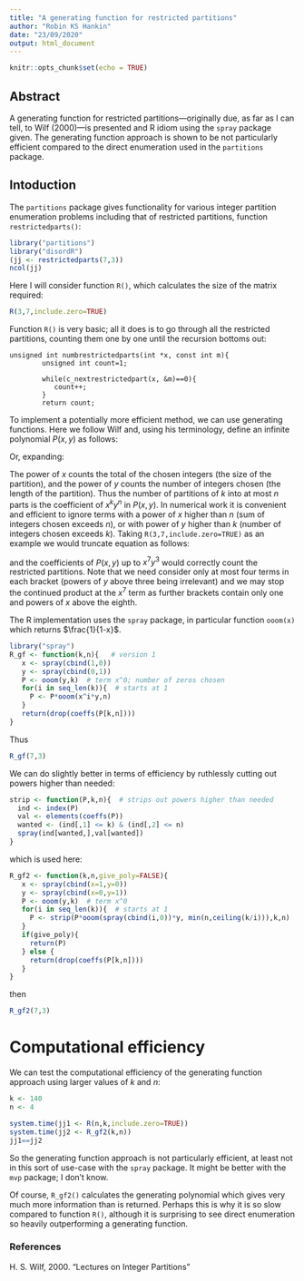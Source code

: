 ```yaml
---
title: "A generating function for restricted partitions"
author: "Robin KS Hankin"
date: "23/09/2020"
output: html_document
---
```


```r
knitr::opts_chunk$set(echo = TRUE)
```

## Abstract 


A generating function for restricted partitions---originally due, as
far as I can tell, to Wilf (2000)---is presented and R idiom using the
`spray` package given.  The generating function approach is shown to
be not particularly efficient compared to the direct enumeration used
in
the `partitions` package.  

## Intoduction

The `partitions` package gives functionality for various integer
partition enumeration problems including that of restricted
partitions, function `restrictedparts()`:

```r
library("partitions")
library("disordR")
(jj <- restrictedparts(7,3))
ncol(jj)
```

Here I will consider function `R()`, which calculates the size of
the matrix required:

```r
R(3,7,include.zero=TRUE)
```

Function `R()` is very basic; all it does is to go through all the
restricted partitions, counting them one by one until the recursion
bottoms out:

```
unsigned int numbrestrictedparts(int *x, const int m){
        unsigned int count=1;

        while(c_nextrestrictedpart(x, &m)==0){
           count++;
        }
        return count;
```

To implement a potentially more efficient method, we can use
generating functions.  Here we follow Wilf and, using his terminology,
define an infinite polynomial $P(x,y)$ as follows:

\begin{equation}\label{GF}
P(x,y) = \prod_{r=0}^\infty\frac{1}{1-x^ry}
\end{equation}

Or, expanding:

\begin{equation}\label{GF2}
P(x,y) =
\left(1+y+y^2+y^3 + \cdots\right)
\left(1 + xy + x^2y^2 + x^3y^3+\cdots\right)
%\left(1 + x^2y + x^4y^2+x^6y^3+\cdots\right)
\cdots
\left(1+x^ry+x^{2r}y^{2}+x^{3r}y^{3}+\cdots\right)\cdots
\end{equation}

The power of $x$ counts the total of the chosen integers (the size of
the partition), and the power of $y$ counts the number of integers
chosen (the length of the partition).  Thus the number of partitions
of $k$ into at most $n$ parts is the coefficient of $x^ky^n$ in
$P(x,y)$.  In numerical work it is convenient and efficient to ignore
terms with a power of $x$ higher than $n$ (sum of integers chosen
exceeds $n$), or with power of $y$ higher than $k$ (number of integers
chosen exceeds $k$).  Taking `R(3,7,include.zero=TRUE)` as an example
we would truncate equation \ref{GF2} as follows:

\begin{eqnarray}\label{GF3}
P(x,y) = &{}&
\left(1+y+y^2+y^3\right)
\left(1 + xy + x^2y^2 + x^3y^3\right)
\left(1 + x^2y + x^4y^2+x^6y^3\right)\times\nonumber\\
&{}&\left(1 + x^3y + x^6y^2\right)
\left(1 + x^4y\right)
\left(1 + x^5y\right)
\left(1 + x^6y\right)
\left(1 + x^7y\right)
\end{eqnarray}

and the coefficients of $P(x,y)$ up to $x^7y^3$ would correctly count
the restricted partitions.  Note that we need consider only at most
four terms in each bracket (powers of $y$ above three being
irrelevant) and we may stop the continued product at the $x^7$ term as
further brackets contain only one and powers of $x$ above the eighth.

The R implementation uses the `spray` package, in particular
function `ooom(x)` which returns $\frac{1}{1-x}$.

```r
library("spray")
R_gf <- function(k,n){   # version 1
   x <- spray(cbind(1,0))
   y <- spray(cbind(0,1))
   P <- ooom(y,k)  # term x^0; number of zeros chosen
   for(i in seq_len(k)){  # starts at 1
     P <- P*ooom(x^i*y,n)
   }
   return(drop(coeffs(P[k,n])))
}
```


Thus

```r
R_gf(7,3)
```

We can do slightly better in terms of efficiency by ruthlessly cutting
out powers higher than needed:                
                         
```r
strip <- function(P,k,n){  # strips out powers higher than needed
  ind <- index(P)
  val <- elements(coeffs(P))
  wanted <- (ind[,1] <= k) & (ind[,2] <= n)
  spray(ind[wanted,],val[wanted])
}
```

which is used here:
                
```r
R_gf2 <- function(k,n,give_poly=FALSE){
   x <- spray(cbind(x=1,y=0))
   y <- spray(cbind(x=0,y=1))
   P <- ooom(y,k)  # term x^0
   for(i in seq_len(k)){  # starts at 1
     P <- strip(P*ooom(spray(cbind(i,0))*y, min(n,ceiling(k/i))),k,n)
   }
   if(give_poly){
     return(P)
   } else {
     return(drop(coeffs(P[k,n])))
   }
}
```

then

```r
R_gf2(7,3)
```

#  Computational efficiency

We can test the computational efficiency of the generating function
approach using larger values of $k$ and $n$:


```r
k <- 140
n <- 4

system.time(jj1 <- R(n,k,include.zero=TRUE))
system.time(jj2 <- R_gf2(k,n))
jj1==jj2
```

So the generating function approach is not particularly efficient, at
least not in this sort of use-case with the `spray` package.  It
might be better with the `mvp` package; I don't know.

Of course, `R_gf2()` calculates the generating polynomial
which gives very much more information than is returned.  Perhaps this
is why it is so slow compared to function `R()`, although it is
surprising to see direct enumeration so heavily outperforming a
generating function.


### References

H. S. Wilf, 2000. "Lectures on Integer Partitions"
